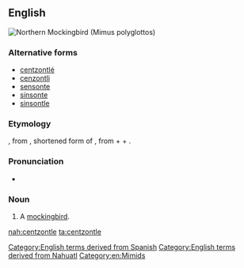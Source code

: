 ==English==
[[Image:Mimus_polyglottos1.jpg|thumb|right|Northern Mockingbird (''Mimus polyglottos'')]]
{{wikipedia|Mockingbird}}
===Alternative forms===
*[[centzontlé]]
*[[cenzontli]]
*[[sensonte]]
*[[sinsonte]]
*[[sinsontle]]
===Etymology===
{{borrowing|es|cenzontle|lang=en}}, from {{etyl|nci|en}} {{term|centzontleh|lang=nci}}, shortened form of {{term|centzontlahtōleh||lang=nci|mockingbird|lit=possessor of four hundred words}}, from {{term|centzontli|lang=nci||four hundred, a count of four hundred}} + {{term|tlahtōlli||lang=nci|language, word, statement}} + {{term|-eh|lang=nci||possessor of}}.

===Pronunciation===
* {{audio|En-us-ncalif-cenzontle.ogg|Audio (US, Northern California)|lang=en}}

===Noun===
{{en-noun}}

# {{context|rare|lang=en}} A [[mockingbird]].

[[Category:English terms derived from Spanish]]
[[Category:English terms derived from Nahuatl]]
[[Category:en:Mimids]]

[[nah:centzontle]]
[[ta:centzontle]]